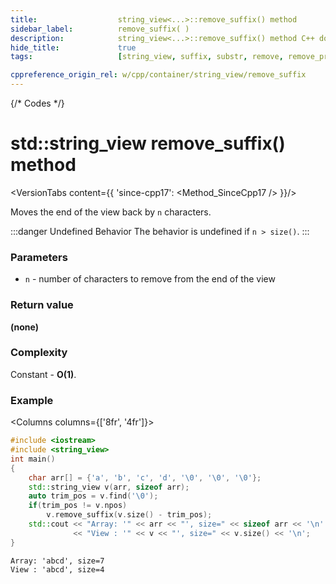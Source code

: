 ```yaml
---
title:					string_view<...>::remove_suffix() method
sidebar_label:			remove_suffix( )
description:			string_view<...>::remove_suffix() method C++ documentation
hide_title:				true
tags:					[string_view, suffix, substr, remove, remove_prefix]

cppreference_origin_rel: w/cpp/container/string_view/remove_suffix
---
```




{/* Codes */}


# std::string_view remove_suffix() method

<VersionTabs content={{
	'since-cpp17': <Method_SinceCpp17 />
}}/>

Moves the end of the view back by `n` characters.

:::danger Undefined Behavior
The <Tooltip title={Term_UndefinedBehaviour}>behavior is undefined</Tooltip> if `n > size()`.
:::

### Parameters

 - `n` - number of characters to remove from the end of the view

### Return value

**(none)**

### Complexity

Constant - **O(1)**.

### Example

<Columns columns={['8fr', '4fr']}>
<div>

```cpp title='Main.cpp' showLineNumbers
#include <iostream>
#include <string_view>
int main()
{
    char arr[] = {'a', 'b', 'c', 'd', '\0', '\0', '\0'};
    std::string_view v(arr, sizeof arr);
    auto trim_pos = v.find('\0');
    if(trim_pos != v.npos)
        v.remove_suffix(v.size() - trim_pos);
    std::cout << "Array: '" << arr << "', size=" << sizeof arr << '\n'
              << "View : '" << v << "', size=" << v.size() << '\n';
}
```

</div>
<div>

```plaintext title="Possible output"
Array: 'abcd', size=7
View : 'abcd', size=4
```

</div>
</Columns>
